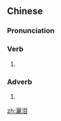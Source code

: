 {{also|洒泪}}
==Chinese==
{{zh-forms|s=洒泪}}

===Pronunciation===
{{zh-pron
|m=sǎlèi
|cat=v,adv
}}

===Verb===
{{zh-verb}}

# {{alternative form of|灑淚|lang=zh}}

===Adverb===
{{zh-adv}}

# {{alternative form of|灑淚|lang=zh}}

[[zh:灑泪]]
